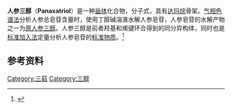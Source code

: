 {{chembox
| Verifiedfields = changed
| Watchedfields = changed
| verifiedrevid = 382025554
| ImageFile=Panaxatriol.png
| ImageSize=200px
| IUPACName=(3''S'',5''R'',6''R'',8''R'',9''R'',10''R'',12''R'',13''R'',14''R'',17''S'')-4,4,8,10,14-pentamethyl-17-[(2''R'')-2,6,6-trimethyloxan-2-yl]-2,3,5,6,7,9,11,12,13,15,16,17-dodecahydro-1''H''-cyclopenta[''a'']phenanthrene-3,6,12-triol
| SystematicName = (1''R'',2''R'',5''S'',7''R'',8''R'',10''R'',11''R'',14''S'',15''R'',16''R'')-2,6,6,10,11-pentamethyl-14-[(1''R'')-1,3,3-trimethyl-2-oxacyclohexyl]tetracyclo[8.7.0.0<sup>2,7</sup>.0<sup>11,15</sup>]heptadecane-5,8,16-triol<br />
(1''R'',2''R'',5''S'',7''R'',8''R'',10''R'',11''R'',14''S'',15''R'',16''R'')-2,6,6,10,11-五甲基-14-[(1''R'')-1,3,3-三甲基-2-氧杂环己基]四环[8.7.0.0<sup>2,7</sup>.0<sup>11,15</sup>]-5,8,16-十七烷三醇
| OtherNames=(20''R'')-20,25-Epoxydammarane-3β,6β,12β-triol
|Section1={{Chembox Identifiers
| CASNo_Ref = {{cascite|correct|??}}
| CASNo=32791-84-7
| PubChem=73599
| SMILES=C[C@@]1(CCCC(O1)(C)C)[C@H]2CC[C@@]3([C@@H]2[C@@H](C[C@H]4[C@]3(C[C@H]([C@@H]5[C@@]4(CC[C@@H](C5(C)C)O)C)O)C)O)C
| ChemSpiderID_Ref = {{chemspidercite|changed|chemspider}}
| ChemSpiderID = 66270
| InChI = 1/C30H52O4/c1-25(2)12-9-13-30(8,34-25)18-10-15-28(6)23(18)19(31)16-21-27(5)14-11-22(33)26(3,4)24(27)20(32)17-29(21,28)7/h18-24,31-33H,9-17H2,1-8H3/t18-,19+,20+,21+,22-,23-,24-,27+,28+,29+,30+/m0/s1
| InChIKey = QFJUYMMIBFBOJY-UXZRXANABD
| StdInChI_Ref = {{stdinchicite|changed|chemspider}}
| StdInChI = 1S/C30H52O4/c1-25(2)12-9-13-30(8,34-25)18-10-15-28(6)23(18)19(31)16-21-27(5)14-11-22(33)26(3,4)24(27)20(32)17-29(21,28)7/h18-24,31-33H,9-17H2,1-8H3/t18-,19+,20+,21+,22-,23-,24-,27+,28+,29+,30+/m0/s1
| StdInChIKey_Ref = {{stdinchicite|changed|chemspider}}
| StdInChIKey = QFJUYMMIBFBOJY-UXZRXANASA-N
  }}
|Section2={{Chembox Properties
| Formula=C<sub>30</sub>H<sub>52</sub>O<sub>4</sub>
| MolarMass=476.73 g/mol
| Appearance=
| Density=
| MeltingPt=
| BoilingPt=
| Solubility=
  }}
|Section3={{Chembox Hazards
| MainHazards=
| FlashPt=
| AutoignitionPt =
  }}
}}

'''人参三醇'''（'''Panaxatriol'''）是一种[[甾体|甾体]]化合物，分子式{{chem|C|30|H|52|O|4}}，具有[[达玛烷|达玛烷]]骨架。[[气相色谱法|气相色谱法]]分析人参总皂苷含量时，使用丁醇碱溶液水解人参皂苷，人参皂苷的水解产物之一为[[原人参三醇|原人参三醇]]。人参三醇是前者羟基和烯键环合得到的同分异构体，同时也是[[标准加入法|标准加入法]]定量分析人参皂苷的[[标准物质|标准物质]]。<ref>{{cite journal|author1=Cui, Jian-fang|title=Identification and quantification of ginsenosides in various commercial ginseng preparations|journal=European journal of pharmaceutical sciences|date=1995|volume=3|issue=2|page=77-85}}</ref>

==参考资料==
{{reflist}}

{{alcohol-stub}}
[[Category:三萜|Category:三萜]]
[[Category:三醇|Category:三醇]]